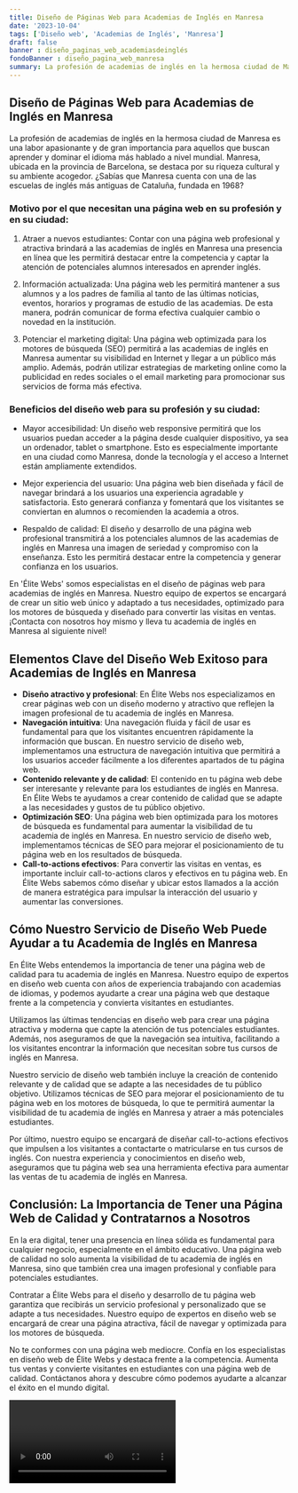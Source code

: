```yaml
---
title: Diseño de Páginas Web para Academias de Inglés en Manresa
date: '2023-10-04'
tags: ['Diseño web', 'Academias de Inglés', 'Manresa']
draft: false
banner : diseño_paginas_web_academiasdeinglés
fondoBanner : diseño_pagina_web_manresa
summary: La profesión de academias de inglés en la hermosa ciudad de Manresa es una labor apasionante y de gran importancia para aquellos que buscan aprender y dominar el idioma más hablado a nivel mundial. Manresa, ubicada en la provincia de Barcelona, se destaca por su riqueza cultural y su ambiente acogedor. ¿Sabías que Manresa cuenta con una de las escuelas de inglés más antiguas de Cataluña, fundada en 1968?
---
```


## Diseño de Páginas Web para Academias de Inglés en Manresa

La profesión de academias de inglés en la hermosa ciudad de Manresa es una labor apasionante y de gran importancia para aquellos que buscan aprender y dominar el idioma más hablado a nivel mundial. Manresa, ubicada en la provincia de Barcelona, se destaca por su riqueza cultural y su ambiente acogedor. ¿Sabías que Manresa cuenta con una de las escuelas de inglés más antiguas de Cataluña, fundada en 1968?

### Motivo por el que necesitan una página web en su profesión y en su ciudad:

1. Atraer a nuevos estudiantes: Contar con una página web profesional y atractiva brindará a las academias de inglés en Manresa una presencia en línea que les permitirá destacar entre la competencia y captar la atención de potenciales alumnos interesados en aprender inglés.

2. Información actualizada: Una página web les permitirá mantener a sus alumnos y a los padres de familia al tanto de las últimas noticias, eventos, horarios y programas de estudio de las academias. De esta manera, podrán comunicar de forma efectiva cualquier cambio o novedad en la institución.

3. Potenciar el marketing digital: Una página web optimizada para los motores de búsqueda (SEO) permitirá a las academias de inglés en Manresa aumentar su visibilidad en Internet y llegar a un público más amplio. Además, podrán utilizar estrategias de marketing online como la publicidad en redes sociales o el email marketing para promocionar sus servicios de forma más efectiva.

### Beneficios del diseño web para su profesión y su ciudad:

- Mayor accesibilidad: Un diseño web responsive permitirá que los usuarios puedan acceder a la página desde cualquier dispositivo, ya sea un ordenador, tablet o smartphone. Esto es especialmente importante en una ciudad como Manresa, donde la tecnología y el acceso a Internet están ampliamente extendidos.

- Mejor experiencia del usuario: Una página web bien diseñada y fácil de navegar brindará a los usuarios una experiencia agradable y satisfactoria. Esto generará confianza y fomentará que los visitantes se conviertan en alumnos o recomienden la academia a otros.

- Respaldo de calidad: El diseño y desarrollo de una página web profesional transmitirá a los potenciales alumnos de las academias de inglés en Manresa una imagen de seriedad y compromiso con la enseñanza. Esto les permitirá destacar entre la competencia y generar confianza en los usuarios.

En 'Élite Webs' somos especialistas en el diseño de páginas web para academias de inglés en Manresa. Nuestro equipo de expertos se encargará de crear un sitio web único y adaptado a tus necesidades, optimizado para los motores de búsqueda y diseñado para convertir las visitas en ventas. ¡Contacta con nosotros hoy mismo y lleva tu academia de inglés en Manresa al siguiente nivel!

<GifSeo />

<Cta />

## Elementos Clave del Diseño Web Exitoso para Academias de Inglés en Manresa

- **Diseño atractivo y profesional**: En Élite Webs nos especializamos en crear páginas web con un diseño moderno y atractivo que reflejen la imagen profesional de tu academia de inglés en Manresa.
- **Navegación intuitiva**: Una navegación fluida y fácil de usar es fundamental para que los visitantes encuentren rápidamente la información que buscan. En nuestro servicio de diseño web, implementamos una estructura de navegación intuitiva que permitirá a los usuarios acceder fácilmente a los diferentes apartados de tu página web.
- **Contenido relevante y de calidad**: El contenido en tu página web debe ser interesante y relevante para los estudiantes de inglés en Manresa. En Élite Webs te ayudamos a crear contenido de calidad que se adapte a las necesidades y gustos de tu público objetivo.
- **Optimización SEO**: Una página web bien optimizada para los motores de búsqueda es fundamental para aumentar la visibilidad de tu academia de inglés en Manresa. En nuestro servicio de diseño web, implementamos técnicas de SEO para mejorar el posicionamiento de tu página web en los resultados de búsqueda.
- **Call-to-actions efectivos**: Para convertir las visitas en ventas, es importante incluir call-to-actions claros y efectivos en tu página web. En Élite Webs sabemos cómo diseñar y ubicar estos llamados a la acción de manera estratégica para impulsar la interacción del usuario y aumentar las conversiones.

## Cómo Nuestro Servicio de Diseño Web Puede Ayudar a tu Academia de Inglés en Manresa

En Élite Webs entendemos la importancia de tener una página web de calidad para tu academia de inglés en Manresa. Nuestro equipo de expertos en diseño web cuenta con años de experiencia trabajando con academias de idiomas, y podemos ayudarte a crear una página web que destaque frente a la competencia y convierta visitantes en estudiantes.

Utilizamos las últimas tendencias en diseño web para crear una página atractiva y moderna que capte la atención de tus potenciales estudiantes. Además, nos aseguramos de que la navegación sea intuitiva, facilitando a los visitantes encontrar la información que necesitan sobre tus cursos de inglés en Manresa.

Nuestro servicio de diseño web también incluye la creación de contenido relevante y de calidad que se adapte a las necesidades de tu público objetivo. Utilizamos técnicas de SEO para mejorar el posicionamiento de tu página web en los motores de búsqueda, lo que te permitirá aumentar la visibilidad de tu academia de inglés en Manresa y atraer a más potenciales estudiantes.

Por último, nuestro equipo se encargará de diseñar call-to-actions efectivos que impulsen a los visitantes a contactarte o matricularse en tus cursos de inglés. Con nuestra experiencia y conocimientos en diseño web, aseguramos que tu página web sea una herramienta efectiva para aumentar las ventas de tu academia de inglés en Manresa.

## Conclusión: La Importancia de Tener una Página Web de Calidad y Contratarnos a Nosotros

En la era digital, tener una presencia en línea sólida es fundamental para cualquier negocio, especialmente en el ámbito educativo. Una página web de calidad no solo aumenta la visibilidad de tu academia de inglés en Manresa, sino que también crea una imagen profesional y confiable para potenciales estudiantes.

Contratar a Élite Webs para el diseño y desarrollo de tu página web garantiza que recibirás un servicio profesional y personalizado que se adapte a tus necesidades. Nuestro equipo de expertos en diseño web se encargará de crear una página atractiva, fácil de navegar y optimizada para los motores de búsqueda.

No te conformes con una página web mediocre. Confía en los especialistas en diseño web de Élite Webs y destaca frente a la competencia. Aumenta tus ventas y convierte visitantes en estudiantes con una página web de calidad. Contáctanos ahora y descubre cómo podemos ayudarte a alcanzar el éxito en el mundo digital.

<Video />

<CtaBot job='Academias de Inglés' city='Manresa'/>

<Gmaps query='Manresa+españa+maps' />